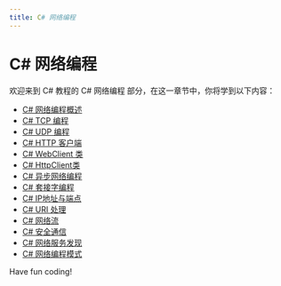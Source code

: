 ```yaml
---
title: C# 网络编程
---
```


# C# 网络编程

欢迎来到 C# 教程的 C# 网络编程 部分，在这一章节中，你将学到以下内容：

- [C# 网络编程概述](./0-c-network-programming-overview.mdx)
- [C# TCP 编程](./1-ctcp-programming.mdx)
- [C# UDP 编程](./2-cudp-programming.mdx)
- [C# HTTP 客户端](./3-chttp-client.mdx)
- [C# WebClient 类](./4-cwebclient-class.mdx)
- [C# HttpClient类](./5-chttpclient-class.mdx)
- [C# 异步网络编程](./6-c-asynchronous-network-programming.mdx)
- [C# 套接字编程](./7-c-socket-programming.mdx)
- [C# IP地址与端点](./8-cip-address-and-endpoint.mdx)
- [C# URI 处理](./9-curi-treatment.mdx)
- [C# 网络流](./10-cnetwork-stream.mdx)
- [C# 安全通信](./11-csecure-communications.mdx)
- [C# 网络服务发现](./12-cnetwork-service-discovery.mdx)
- [C# 网络编程模式](./13-c-network-programming-model.mdx)

Have fun coding!